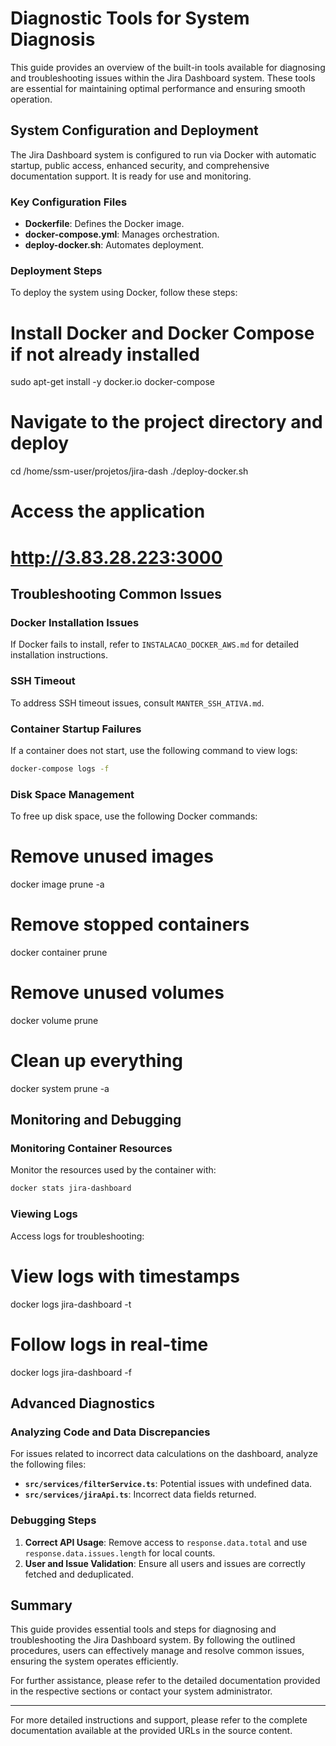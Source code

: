 # Diagnostic Tools for System Diagnosis

This guide provides an overview of the built-in tools available for diagnosing and troubleshooting issues within the Jira Dashboard system. These tools are essential for maintaining optimal performance and ensuring smooth operation.

## System Configuration and Deployment

The Jira Dashboard system is configured to run via Docker with automatic startup, public access, enhanced security, and comprehensive documentation support. It is ready for use and monitoring.

### Key Configuration Files

- **Dockerfile**: Defines the Docker image.
- **docker-compose.yml**: Manages orchestration.
- **deploy-docker.sh**: Automates deployment.

### Deployment Steps

To deploy the system using Docker, follow these steps:

# Install Docker and Docker Compose if not already installed
sudo apt-get install -y docker.io docker-compose

# Navigate to the project directory and deploy
cd /home/ssm-user/projetos/jira-dash
./deploy-docker.sh

# Access the application

# http://3.83.28.223:3000

## Troubleshooting Common Issues

### Docker Installation Issues

If Docker fails to install, refer to `INSTALACAO_DOCKER_AWS.md` for detailed installation instructions.

### SSH Timeout

To address SSH timeout issues, consult `MANTER_SSH_ATIVA.md`.

### Container Startup Failures

If a container does not start, use the following command to view logs:

```bash
docker-compose logs -f
```

### Disk Space Management

To free up disk space, use the following Docker commands:

# Remove unused images
docker image prune -a

# Remove stopped containers
docker container prune

# Remove unused volumes
docker volume prune

# Clean up everything
docker system prune -a

## Monitoring and Debugging

### Monitoring Container Resources

Monitor the resources used by the container with:

```bash
docker stats jira-dashboard
```

### Viewing Logs

Access logs for troubleshooting:

# View logs with timestamps
docker logs jira-dashboard -t

# Follow logs in real-time
docker logs jira-dashboard -f

## Advanced Diagnostics

### Analyzing Code and Data Discrepancies

For issues related to incorrect data calculations on the dashboard, analyze the following files:

- **`src/services/filterService.ts`**: Potential issues with undefined data.
- **`src/services/jiraApi.ts`**: Incorrect data fields returned.

### Debugging Steps

1. **Correct API Usage**: Remove access to `response.data.total` and use `response.data.issues.length` for local counts.
2. **User and Issue Validation**: Ensure all users and issues are correctly fetched and deduplicated.

## Summary

This guide provides essential tools and steps for diagnosing and troubleshooting the Jira Dashboard system. By following the outlined procedures, users can effectively manage and resolve common issues, ensuring the system operates efficiently.

For further assistance, please refer to the detailed documentation provided in the respective sections or contact your system administrator.

---

For more detailed instructions and support, please refer to the complete documentation available at the provided URLs in the source content.
